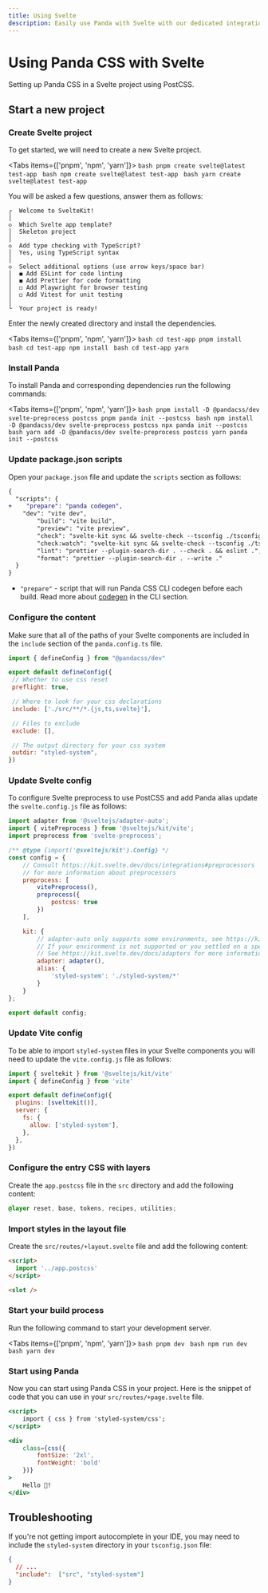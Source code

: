 ```yaml
---
title: Using Svelte
description: Easily use Panda with Svelte with our dedicated integration.
---
```


# Using Panda CSS with Svelte

Setting up Panda CSS in a Svelte project using PostCSS.

## Start a new project

<Steps>

### Create Svelte project

To get started, we will need to create a new Svelte project.

<Tabs items={['pnpm', 'npm', 'yarn']}>
  <Tab>
    ```bash
    pnpm create svelte@latest test-app
    ```
  </Tab>
  <Tab>
    ```bash
    npm create svelte@latest test-app
    ```
  </Tab>
  <Tab>
    ```bash
    yarn create svelte@latest test-app
    ```
  </Tab>
</Tabs>

You will be asked a few questions, answer them as follows:

```
┌  Welcome to SvelteKit!
│
◇  Which Svelte app template?
│  Skeleton project
│
◇  Add type checking with TypeScript?
│  Yes, using TypeScript syntax
│
◇  Select additional options (use arrow keys/space bar)
│  ◼ Add ESLint for code linting
│  ◼ Add Prettier for code formatting
│  ◻ Add Playwright for browser testing
│  ◻ Add Vitest for unit testing
│
└  Your project is ready!
```

Enter the newly created directory and install the dependencies.

<Tabs items={['pnpm', 'npm', 'yarn']}>
  <Tab>
    ```bash
    cd test-app
    pnpm install
    ```
  </Tab>
  <Tab>
    ```bash
    cd test-app
    npm install
    ```
  </Tab>
  <Tab>
    ```bash
    cd test-app
    yarn
    ```
  </Tab>
</Tabs>


### Install Panda

To install Panda and corresponding dependencies run the following commands:

<Tabs items={['pnpm', 'npm', 'yarn']}>
  <Tab>
    ```bash
    pnpm install -D @pandacss/dev svelte-preprocess postcss
    pnpm panda init --postcss
    ```
  </Tab>
  <Tab>
    ```bash
    npm install -D @pandacss/dev svelte-preprocess postcss
    npx panda init --postcss
    ```
  </Tab>
  <Tab>
    ```bash
    yarn add -D @pandacss/dev svelte-preprocess postcss
    yarn panda init --postcss
    ```
  </Tab>
</Tabs>

### Update package.json scripts

Open your `package.json` file and update the `scripts` section as follows:

```diff {3} filename="package.json"
{
  "scripts": {
+    "prepare": "panda codegen",
    "dev": "vite dev",
		"build": "vite build",
		"preview": "vite preview",
		"check": "svelte-kit sync && svelte-check --tsconfig ./tsconfig.json",
		"check:watch": "svelte-kit sync && svelte-check --tsconfig ./tsconfig.json --watch",
		"lint": "prettier --plugin-search-dir . --check . && eslint .",
		"format": "prettier --plugin-search-dir . --write ."
  }
}
```
- `"prepare"` - script that will run Panda CSS CLI codegen before each build. Read more about [codegen](/docs/references/cli#panda-codegen) in the CLI section.

### Configure the content

Make sure that all of the paths of your Svelte components are included in the `include` section of the `panda.config.ts` file.

```js {8} filename="panda.config.ts"
import { defineConfig } from "@pandacss/dev"

export default defineConfig({
 // Whether to use css reset
 preflight: true,

 // Where to look for your css declarations
 include: ['./src/**/*.{js,ts,svelte}'],

 // Files to exclude
 exclude: [],

 // The output directory for your css system
 outdir: "styled-system",
})
```

### Update Svelte config

To configure Svelte preprocess to use PostCSS and add Panda alias update the `svelte.config.js` file as follows:

```js {3,11-13,21-23} filename="svelte.config.js"
import adapter from '@sveltejs/adapter-auto';
import { vitePreprocess } from '@sveltejs/kit/vite';
import preprocess from 'svelte-preprocess';

/** @type {import('@sveltejs/kit').Config} */
const config = {
	// Consult https://kit.svelte.dev/docs/integrations#preprocessors
	// for more information about preprocessors
	preprocess: [
		vitePreprocess(),
		preprocess({
			postcss: true
		})
	],

	kit: {
		// adapter-auto only supports some environments, see https://kit.svelte.dev/docs/adapter-auto for a list.
		// If your environment is not supported or you settled on a specific environment, switch out the adapter.
		// See https://kit.svelte.dev/docs/adapters for more information about adapters.
		adapter: adapter(),
		alias: {
			'styled-system': './styled-system/*'
		}
	}
};

export default config;
```

### Update Vite config

To be able to import `styled-system` files in your Svelte components you will need to update the `vite.config.js` file as follows:

```js {6-10} filename="vite.config.js"
import { sveltekit } from '@sveltejs/kit/vite'
import { defineConfig } from 'vite'

export default defineConfig({
  plugins: [sveltekit()],
  server: {
    fs: {
      allow: ['styled-system'],
    },
  },
})
```

### Configure the entry CSS with layers

Create the `app.postcss` file in the `src` directory and add the following content:

```css filename="src/app.postcss"
@layer reset, base, tokens, recipes, utilities;
```

### Import styles in the layout file

Create the `src/routes/+layout.svelte` file and add the following content:

```html {2} filename="src/routes/+layout.svelte"
<script>
  import '../app.postcss'
</script>

<slot />
```

### Start your build process

Run the following command to start your development server.

<Tabs items={['pnpm', 'npm', 'yarn']}>
  <Tab>
    ```bash
    pnpm dev
    ```
  </Tab>
  <Tab>
    ```bash
    npm run dev
    ```
  </Tab>
  <Tab>
    ```bash
    yarn dev
    ```
  </Tab>
</Tabs>

### Start using Panda

Now you can start using Panda CSS in your project.
Here is the snippet of code that you can use in your `src/routes/+page.svelte` file.

```jsx filename="src/routes/+page.svelte"
<script>
	import { css } from 'styled-system/css';
</script>

<div
	class={css({
		fontSize: '2xl',
		fontWeight: 'bold'
	})}
>
	Hello 🐼!
</div>
```
</Steps>

## Troubleshooting

If you're not getting import autocomplete in your IDE, you may need to include the `styled-system` directory in your `tsconfig.json` file:

```json filename="tsconfig.json"
{
  // ...
  "include":  ["src", "styled-system"]
}
```
